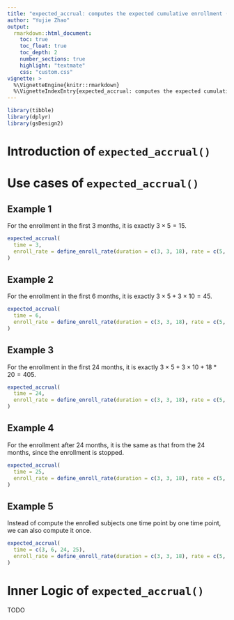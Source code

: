 ```yaml
---
title: "expected_accrual: computes the expected cumulative enrollment (accrual) given a set of piecewise constant enrollment rates and times"
author: "Yujie Zhao"
output:
  rmarkdown::html_document:
    toc: true
    toc_float: true
    toc_depth: 2
    number_sections: true
    highlight: "textmate"
    css: "custom.css"
vignette: >
  %\VignetteEngine{knitr::rmarkdown}
  %\VignetteIndexEntry{expected_accrual: computes the expected cumulative enrollment (accrual) given a set of piecewise constant enrollment rates and times}
---
```


```r
library(tibble)
library(dplyr)
library(gsDesign2)
```

# Introduction of `expected_accrual()`


# Use cases of `expected_accrual()`

## Example 1
For the enrollment in the first 3 months, it is exactly $3 \times 5 = 15$.
```r
expected_accrual(
  time = 3,
  enroll_rate = define_enroll_rate(duration = c(3, 3, 18), rate = c(5, 10, 20))
)
```

## Example 2
For the enrollment in the first 6 months, it is exactly $3 \times 5 + 3 \times 10 = 45$.
```r
expected_accrual(
  time = 6,
  enroll_rate = define_enroll_rate(duration = c(3, 3, 18), rate = c(5, 10, 20))
)
```

## Example 3
For the enrollment in the first 24 months, it is exactly $3 \times 5 + 3 \times 10 + 18 * 20 = 405$.
```r
expected_accrual(
  time = 24,
  enroll_rate = define_enroll_rate(duration = c(3, 3, 18), rate = c(5, 10, 20))
)
```

## Example 4
For the enrollment after 24 months, it is the same as that from the 24 months, since the enrollment is stopped.
```r
expected_accrual(
  time = 25,
  enroll_rate = define_enroll_rate(duration = c(3, 3, 18), rate = c(5, 10, 20))
)
```

## Example 5
Instead of compute the enrolled subjects one time point by one time point, we can also compute it once.
```r
expected_accrual(
  time = c(3, 6, 24, 25),
  enroll_rate = define_enroll_rate(duration = c(3, 3, 18), rate = c(5, 10, 20))
)
```

# Inner Logic of `expected_accrual()`

TODO
